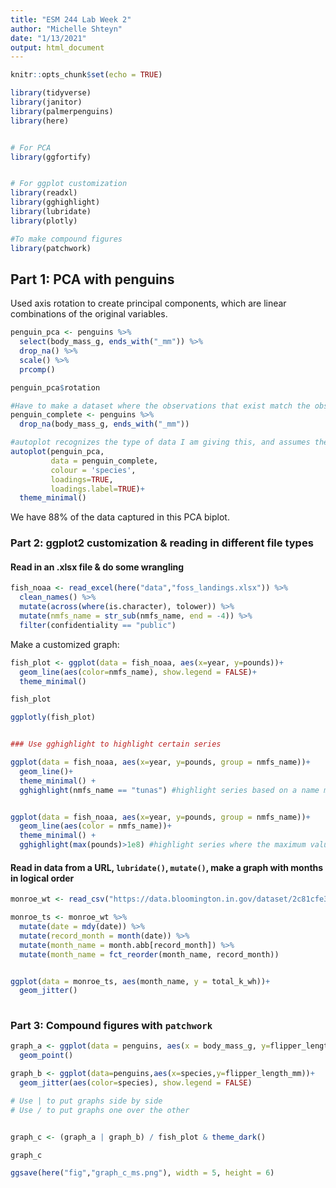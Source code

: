 ```yaml
---
title: "ESM 244 Lab Week 2"
author: "Michelle Shteyn"
date: "1/13/2021"
output: html_document
---
```


```r
knitr::opts_chunk$set(echo = TRUE)

library(tidyverse)
library(janitor)
library(palmerpenguins)
library(here)


# For PCA
library(ggfortify)


# For ggplot customization
library(readxl)
library(gghighlight)
library(lubridate)
library(plotly)

#To make compound figures
library(patchwork)
```


## Part 1: PCA with penguins

Used axis rotation to create principal components, which are linear combinations of the original variables.
```r
penguin_pca <- penguins %>% 
  select(body_mass_g, ends_with("_mm")) %>% 
  drop_na() %>% 
  scale() %>% 
  prcomp()

penguin_pca$rotation

#Have to make a dataset where the observations that exist match the obs that were used to create the PCA biplot, but still contain the other variables. Those are good to have because we can use other variables to update the aesthetics of the autoplot.
penguin_complete <- penguins %>% 
  drop_na(body_mass_g, ends_with("_mm"))

#autoplot recognizes the type of data I am giving this, and assumes the type of output I want to create
autoplot(penguin_pca,
         data = penguin_complete, 
         colour = 'species',
         loadings=TRUE,
         loadings.label=TRUE)+
  theme_minimal()
```
We have 88% of the data captured in this PCA biplot.


### Part 2: ggplot2 customization & reading in different file types

#### Read in an .xlsx file & do some wrangling

```r
fish_noaa <- read_excel(here("data","foss_landings.xlsx")) %>% 
  clean_names() %>% 
  mutate(across(where(is.character), tolower)) %>% 
  mutate(nmfs_name = str_sub(nmfs_name, end = -4)) %>% 
  filter(confidentiality == "public")
```


Make a customized graph:

```r
fish_plot <- ggplot(data = fish_noaa, aes(x=year, y=pounds))+
  geom_line(aes(color=nmfs_name), show.legend = FALSE)+
  theme_minimal()

fish_plot

ggplotly(fish_plot)


### Use gghighlight to highlight certain series

ggplot(data = fish_noaa, aes(x=year, y=pounds, group = nmfs_name))+
  geom_line()+
  theme_minimal() +
  gghighlight(nmfs_name == "tunas") #highlight series based on a name matching 'tuna'


ggplot(data = fish_noaa, aes(x=year, y=pounds, group = nmfs_name))+
  geom_line(aes(color = nmfs_name))+
  theme_minimal() +
  gghighlight(max(pounds)>1e8) #highlight series where the maximum value for that series is greater than 1* 10^8. gghighlight knows you only want to highlight based on your specified condition!
```



#### Read in data from a URL, `lubridate()`, `mutate()`, make a graph with months in logical order

```r
monroe_wt <- read_csv("https://data.bloomington.in.gov/dataset/2c81cfe3-62c2-46ed-8fcf-83c1880301d1/resource/13c8f7aa-af51-4008-80a9-56415c7c931e/download/mwtpdailyelectricitybclear.csv") %>% clean_names()
```


```r
monroe_ts <- monroe_wt %>% 
  mutate(date = mdy(date)) %>% 
  mutate(record_month = month(date)) %>% 
  mutate(month_name = month.abb[record_month]) %>% 
  mutate(month_name = fct_reorder(month_name, record_month))


ggplot(data = monroe_ts, aes(month_name, y = total_k_wh))+
  geom_jitter()
  
```



### Part 3: Compound figures with `patchwork`

```r
graph_a <- ggplot(data = penguins, aes(x = body_mass_g, y=flipper_length_mm))+
  geom_point()

graph_b <- ggplot(data=penguins,aes(x=species,y=flipper_length_mm))+
  geom_jitter(aes(color=species), show.legend = FALSE)

# Use | to put graphs side by side
# Use / to put graphs one over the other


graph_c <- (graph_a | graph_b) / fish_plot & theme_dark()

graph_c

ggsave(here("fig","graph_c_ms.png"), width = 5, height = 6)
```

























































